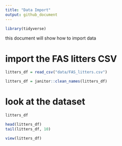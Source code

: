 ```yaml
---
title: "Data Import"
output: github_document
---
```


```r
library(tidyverse)
```

this document will show how to import data


# import the FAS litters CSV

```r
litters_df = read_csv("data/FAS_litters.csv")

litters_df = janitor::clean_names(litters_df)
```
# look at the dataset

```r
litters_df

head(litters_df)
tail(litters_df, 10)
```

```r
view(litters_df)
```

